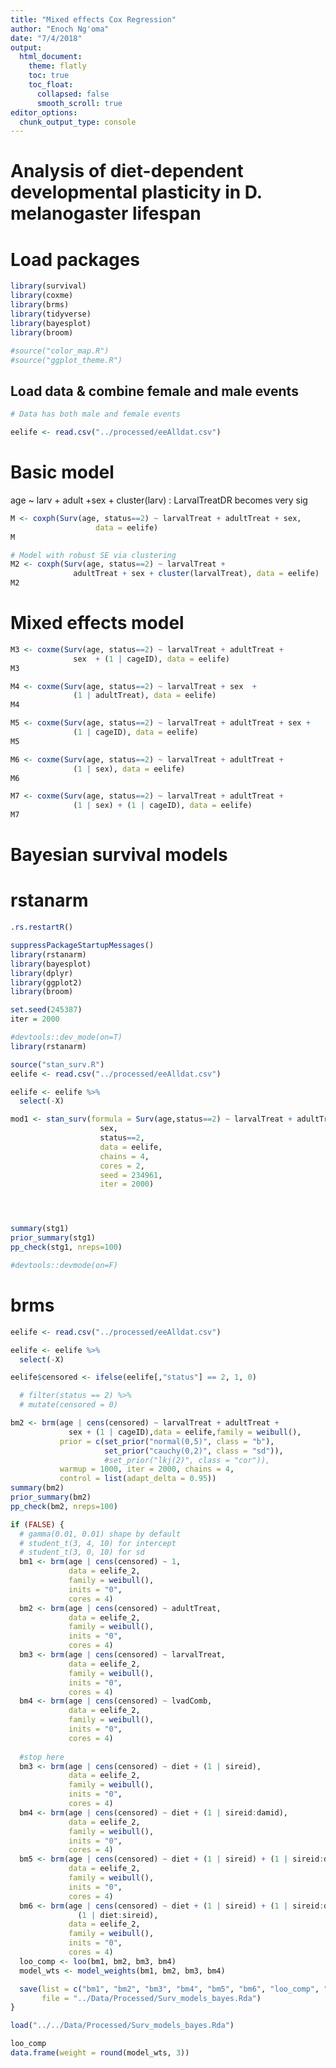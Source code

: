 ```yaml
---
title: "Mixed effects Cox Regression"
author: "Enoch Ng'oma"
date: "7/4/2018"
output:
  html_document:
    theme: flatly
    toc: true
    toc_float:
      collapsed: false
      smooth_scroll: true
editor_options: 
  chunk_output_type: console
---
```


# Analysis of diet-dependent developmental plasticity in D. melanogaster lifespan

# Load packages

```r
library(survival)
library(coxme)
library(brms)
library(tidyverse) 
library(bayesplot)
library(broom)

#source("color_map.R")
#source("ggplot_theme.R")
```

## Load data & combine female and male events

```r

# Data has both male and female events

eelife <- read.csv("../processed/eeAlldat.csv")

```

# Basic model

age ~ larv + adult +sex + cluster(larv) : LarvalTreatDR becomes very sig

```r

M <- coxph(Surv(age, status==2) ~ larvalTreat + adultTreat + sex, 
                   data = eelife)
M

# Model with robust SE via clustering
M2 <- coxph(Surv(age, status==2) ~ larvalTreat + 
              adultTreat + sex + cluster(larvalTreat), data = eelife)
M2
``` 

# Mixed effects model

```r
M3 <- coxme(Surv(age, status==2) ~ larvalTreat + adultTreat + 
              sex  + (1 | cageID), data = eelife)
M3

M4 <- coxme(Surv(age, status==2) ~ larvalTreat + sex  + 
              (1 | adultTreat), data = eelife)
M4

M5 <- coxme(Surv(age, status==2) ~ larvalTreat + adultTreat + sex +
              (1 | cageID), data = eelife)
M5

M6 <- coxme(Surv(age, status==2) ~ larvalTreat + adultTreat +
              (1 | sex), data = eelife)
M6

M7 <- coxme(Surv(age, status==2) ~ larvalTreat + adultTreat +
              (1 | sex) + (1 | cageID), data = eelife)
M7
```


# Bayesian survival models


# rstanarm

```r
.rs.restartR()

suppressPackageStartupMessages()
library(rstanarm)
library(bayesplot)
library(dplyr)
library(ggplot2)
library(broom)

set.seed(245387)
iter = 2000
```

```r
#devtools::dev_mode(on=T)
library(rstanarm)

source("stan_surv.R")
eelife <- read.csv("../processed/eeAlldat.csv")

eelife <- eelife %>% 
  select(-X)

mod1 <- stan_surv(formula = Surv(age,status==2) ~ larvalTreat + adultTreat + 
                    sex,
                    status==2, 
                    data = eelife, 
                    chains = 4, 
                    cores = 2, 
                    seed = 234961, 
                    iter = 2000)




summary(stg1)
prior_summary(stg1)
pp_check(stg1, nreps=100)

#devtools::devmode(on=F)
```


# brms

```r
eelife <- read.csv("../processed/eeAlldat.csv")

eelife <- eelife %>% 
  select(-X) 

eelife$censored <- ifelse(eelife[,"status"] == 2, 1, 0)

  # filter(status == 2) %>% 
  # mutate(censored = 0)

bm2 <- brm(age | cens(censored) ~ larvalTreat + adultTreat + 
             sex + (1 | cageID),data = eelife,family = weibull(),
           prior = c(set_prior("normal(0,5)", class = "b"),
                     set_prior("cauchy(0,2)", class = "sd")),
                     #set_prior("lkj(2)", class = "cor")),
           warmup = 1000, iter = 2000, chains = 4,
           control = list(adapt_delta = 0.95))
summary(bm2)
prior_summary(bm2)
pp_check(bm2, nreps=100)

if (FALSE) {
  # gamma(0.01, 0.01) shape by default
  # student_t(3, 4, 10) for intercept
  # student_t(3, 0, 10) for sd
  bm1 <- brm(age | cens(censored) ~ 1,
             data = eelife_2,
             family = weibull(),
             inits = "0",
             cores = 4)
  bm2 <- brm(age | cens(censored) ~ adultTreat,
             data = eelife_2,
             family = weibull(),
             inits = "0",
             cores = 4)
  bm3 <- brm(age | cens(censored) ~ larvalTreat,
             data = eelife_2,
             family = weibull(),
             inits = "0",
             cores = 4)
  bm4 <- brm(age | cens(censored) ~ lvadComb,
             data = eelife_2,
             family = weibull(),
             inits = "0",
             cores = 4)
  
  #stop here
  bm3 <- brm(age | cens(censored) ~ diet + (1 | sireid),
             data = eelife_2,
             family = weibull(),
             inits = "0",
             cores = 4)
  bm4 <- brm(age | cens(censored) ~ diet + (1 | sireid:damid),
             data = eelife_2,
             family = weibull(),
             inits = "0",
             cores = 4)
  bm5 <- brm(age | cens(censored) ~ diet + (1 | sireid) + (1 | sireid:damid),
             data = eelife_2,
             family = weibull(),
             inits = "0",
             cores = 4)
  bm6 <- brm(age | cens(censored) ~ diet + (1 | sireid) + (1 | sireid:damid) +
               (1 | diet:sireid),
             data = eelife_2,
             family = weibull(),
             inits = "0",
             cores = 4)
  loo_comp <- loo(bm1, bm2, bm3, bm4)
  model_wts <- model_weights(bm1, bm2, bm3, bm4)

  save(list = c("bm1", "bm2", "bm3", "bm4", "bm5", "bm6", "loo_comp", "model_wts"),
       file = "../Data/Processed/Surv_models_bayes.Rda")
}
```

```r
load("../../Data/Processed/Surv_models_bayes.Rda")

loo_comp
data.frame(weight = round(model_wts, 3))
```
